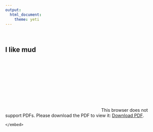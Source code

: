 ```yaml
---
output: 
  html_document:
    theme: yeti
---
```

<br>

## I like mud

<br>
<object data="./pictures/JWeidenfeldCV2020.pdf" type="application/pdf" width="800px" height="800px">
    <embed src="./pictures/JWeidenfeldCV2020.pdf">
        This browser does not support PDFs. Please download the PDF to view it: <a href="/pictures/JWeidenfeldCV2020.pdf">Download PDF</a>.</p>
    </embed>
</object>

